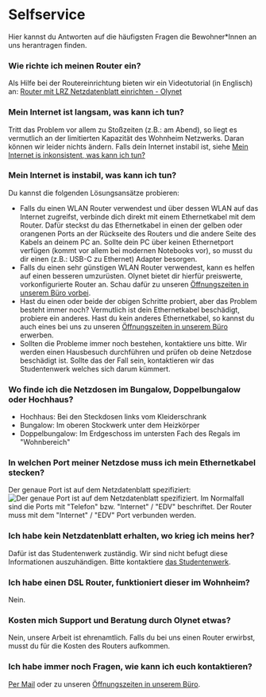 # Selfservice
Hier kannst du Antworten auf die häufigsten Fragen die Bewohner*Innen an uns 
herantragen finden. 

### Wie richte ich meinen Router ein?
Als Hilfe bei der Routereinrichtung bieten wir ein Videotutorial (in Englisch)
an: [Router mit LRZ Netzdatenblatt einrichten - Olynet](https://youtu.be/cfi3lpi6sKQ)

### Mein Internet ist langsam, was kann ich tun?
Tritt das Problem vor allem zu Stoßzeiten (z.B.: am Abend),
so liegt es vermutlich an der limitierten Kapazität des Wohnheim Netzwerks.
Daran können wir leider nichts ändern. Falls dein Internet instabil ist, siehe 
[Mein Internet is inkonsistent, was kann ich tun?](/de/help/#instabil)

### Mein Internet is instabil, was kann ich tun? <a id="instabil"/>
Du kannst die folgenden Lösungsansätze probieren:
* Falls du einen WLAN Router verwendest und über dessen WLAN auf das Internet zugreifst,
    verbinde dich direkt mit einem Ethernetkabel mit dem Router. Dafür steckst du das 
    Ethernetkabel in einen der gelben oder orangenen Ports an der Rückseite des Routers
    und die andere Seite des Kabels an deinem PC an. Sollte dein PC über 
    keinen Ethernetport verfügen (kommt vor allem bei modernen Notebooks vor), so 
    musst du dir einen (z.B.: USB-C zu Ethernet) Adapter besorgen.
* Falls du einen sehr günstigen WLAN Router verwendest, kann es helfen auf 
    einen besseren umzurüsten. Olynet bietet dir hierfür preiswerte, vorkonfigurierte
    Router an. Schau dafür zu unseren [Öffnungszeiten in unserem Büro vorbei](/de#öffnungszeiten).
* Hast du einen oder beide der obigen Schritte probiert, aber das Problem besteht immer noch?
    Vermutlich ist dein Ethernetkabel beschädigt, probiere ein anderes. Hast du kein anderes
    Ethernetkabel, so kannst du auch eines bei uns zu unseren [Öffnungszeiten in unserem Büro](/de#öffnungszeiten)
    erwerben.
* Sollten die Probleme immer noch bestehen, kontaktiere uns bitte. Wir werden einen 
    Hausbesuch durchführen und prüfen ob deine Netzdose beschädigt ist. Sollte das
    der Fall sein, kontaktieren wir das Studentenwerk welches sich darum kümmert.

### Wo finde ich die Netzdosen im Bungalow, Doppelbungalow oder Hochhaus?
* Hochhaus: Bei den Steckdosen links vom Kleiderschrank
* Bungalow: Im oberen Stockwerk unter dem Heizkörper
* Doppelbungalow: Im Erdgeschoss im untersten Fach des Regals im "Wohnbereich"

### In welchen Port meiner Netzdose muss ich mein Ethernetkabel stecken?
Der genaue Port ist auf dem Netzdatenblatt spezifiziert:
![Der genaue Port ist auf dem Netzdatenblatt spezifiziert.](../public/Dose.png)
Im Normalfall sind die Ports mit "Telefon" bzw. "Internet" / "EDV" beschriftet. Der Router muss 
mit dem "Internet" / "EDV" Port verbunden werden.

### Ich habe kein Netzdatenblatt erhalten, wo krieg ich meins her?
Dafür ist das Studentenwerk zuständig. Wir sind nicht befugt diese 
Informationen auszuhändigen. Bitte kontaktiere [das Studentenwerk](mailto:wohnen-team1@stwm.de).

### Ich habe einen DSL Router, funktioniert dieser im Wohnheim?
Nein.

### Kosten mich Support und Beratung durch Olynet etwas?
Nein, unsere Arbeit ist ehrenamtlich. Falls du bei uns einen Router erwirbst,
musst du für die Kosten des Routers aufkommen.

### Ich habe immer noch Fragen, wie kann ich euch kontaktieren?
[Per Mail](mailto:office@olynet.club) oder zu unseren [Öffnungszeiten in unserem Büro](/de##öffnungszeiten).
